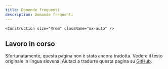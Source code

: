 ```yaml
---
title: Domende frequenti
description: Domande frequenti
---
```




    <Construction size="4rem" className="mx-auto" />

## Lavoro in corso

Sfortunatamente, questa pagina non è stata ancora tradotta. Vedere il testo originale in lingua <Link href="/sl/pogosta-vprasanja">slovena</Link>.
Aiutaci a tradurre questa pagina su [GitHub](https://github.com/sledilnik/zdravniki/blob/master/src/content/it/faq.md).
